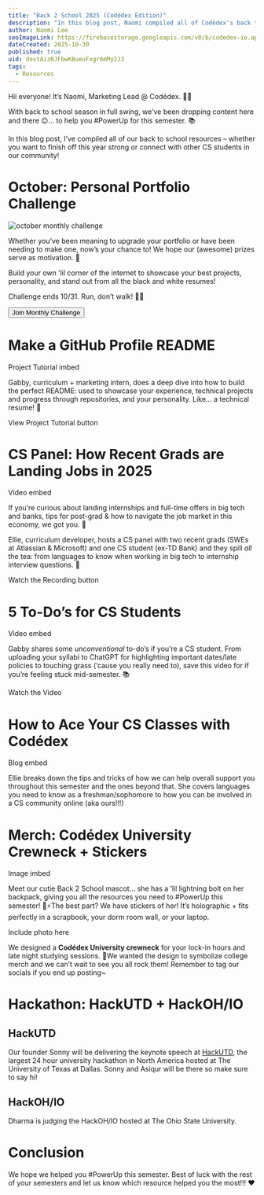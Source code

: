 ```yaml
---
title: "Back 2 School 2025 (Codédex Edition)"
description: "In this blog post, Naomi compiled all of Codédex's back to school resources – whether you want to finish off this year strong or connect with other CS students in our community!"
author: Naomi Lee
seoImageLink: https://firebasestorage.googleapis.com/v0/b/codedex-io.appspot.com/o/blogs%2Fback-2-school-2025%2Fbanner.gif?alt=media&token=5f8e00ff-9701-484d-980c-dd16899a79ec
dateCreated: 2025-10-30
published: true
uid: dostAizRJFbwKBueuFxgr6mMy2J3
tags:
  - Resources
---
```


Hii everyone! It’s Naomi, Marketing Lead @ Codédex. 👋🏻

With back to school season in full swing, we’ve been dropping content here and there 😉… to help you #PowerUp for this semester. 📚

In this blog post, I’ve compiled all of our back to school resources – whether you want to finish off this year strong or connect with other CS students in our community!

# October: Personal Portfolio Challenge

![october monthly challenge](https://i.imgur.com/DdSIZai.png)

Whether you’ve been meaning to upgrade your portfolio or have been needing to make one, now’s your chance to! We hope our (awesome) prizes serve as motivation. 🤗

Build your own ’lil corner of the internet to showcase your best projects, personality, and stand out from all the black and white resumes!

Challenge ends 10/31. Run, don’t walk! 🏃‍♀️

<div
  style={{
    display: "flex",
    justifyContent: "center",
    marginBottom: "1.2rem",
    transform: "scale(.9)",
  }}
>
  <a
    href="https://www.codedex.io/community/monthly-challenge/rxszczV44NOqXn80BC7Y"
    style={{ all: "unset" }}
    target="_blank"
    and
    rel="noopener noreferrer"
  >
    <Button variant="yellow">Join Monthly Challenge</Button>
  </a>
</div>

# Make a GitHub Profile README

Project Tutorial imbed

Gabby, curriculum + marketing intern, does a deep dive into how to build the perfect README: used to showcase your experience, technical projects and progress through repositories, and your personality. Like… a technical resume! 👾

View Project Tutorial button

# CS Panel: How Recent Grads are Landing Jobs in 2025

Video embed

If you’re curious about landing internships and full-time offers in big tech and banks, tips for post-grad & how to navigate the job market in this economy, we got you. 🤩

Ellie, curriculum developer, hosts a CS panel with two recent grads (SWEs at Atlassian & Microsoft) and one CS student (ex-TD Bank) and they spill _all_ the tea: from languages to know when working in big tech to internship interview questions. 🤫

Watch the Recording button

# 5 To-Do’s for CS Students

Video embed

Gabby shares some _unconventional_ to-do’s if you’re a CS student. From uploading your syllabi to ChatGPT for highlighting important dates/late policies to touching grass (‘cause you really need to), save this video for if you’re feeling stuck mid-semester. 📚

Watch the Video

# How to Ace Your CS Classes with Codédex

Blog embed

Ellie breaks down the tips and tricks of how we can help overall support you throughout this semester and the ones beyond that. She covers languages you need to know as a freshman/sophomore to how you can be involved in a CS community online (aka ours!!!)

# Merch: Codédex University Crewneck + Stickers

Image imbed

Meet our cutie Back 2 School mascot… she has a ’lil lightning bolt on her backpack, giving you all the resources you need to #PowerUp this semester! 🎒⚡️The best part? We have stickers of her! It’s holographic + fits perfectly in a scrapbook, your dorm room wall, or your laptop.

Include photo here

We designed a **Codédex University crewneck** for your lock-in hours and late night studying sessions. 👚We wanted the design to symbolize college merch and we can’t wait to see you all rock them! Remember to tag our socials if you end up posting~

# Hackathon: HackUTD + HackOH/IO

## HackUTD

Our founder Sonny will be delivering the keynote speech at [HackUTD](https://legend.hackutd.co/), the largest 24 hour university hackathon in North America hosted at The University of Texas at Dallas. Sonny and Asiqur will be there so make sure to say hi!

## HackOH/IO

Dharma is judging the HackOH/IO hosted at The Ohio State University.

# Conclusion

We hope we helped you #PowerUp this semester. Best of luck with the rest of your semesters and let us know which resource helped you the most!!! ❤️
